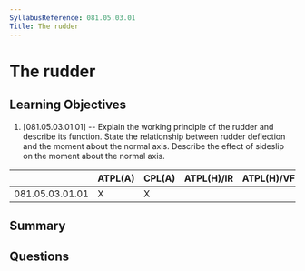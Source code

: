 ```yaml
---
SyllabusReference: 081.05.03.01
Title: The rudder
---
```


# The rudder

## Learning Objectives

1. [081.05.03.01.01] -- Explain the working principle of the rudder and describe
   its function. State the relationship between rudder deflection and the moment
   about the normal axis. Describe the effect of sideslip on the moment about
   the normal axis.

|                 | ATPL(A) | CPL(A) | ATPL(H)/IR | ATPL(H)/VFR | CPL(H) | IR  | CBIR(A) |
| --------------- | ------- | ------ | ---------- | ----------- | ------ | --- | ------- |
| 081.05.03.01.01 | X       | X      |            |             |        |     |         |

## Summary

## Questions
